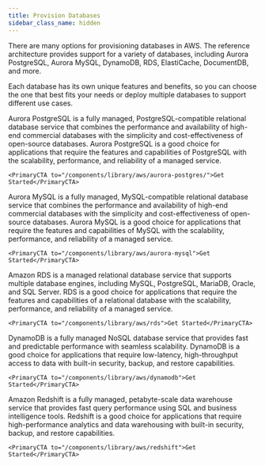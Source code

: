 ```yaml
---
title: Provision Databases
sidebar_class_name: hidden
---
```



<Intro>
  There are many options for provisioning databases in AWS. The reference architecture provides support for a variety of databases, including Aurora PostgreSQL, Aurora MySQL, DynamoDB, RDS, ElastiCache, DocumentDB, and more.

  Each database has its own unique features and benefits, so you can choose the one that best fits your needs or deploy multiple databases to support different use cases.
</Intro>

<Tabs queryString="database">
  <TabItem value="aurora-postgres" label="Aurora PostgreSQL">
    Aurora PostgreSQL is a fully managed, PostgreSQL-compatible relational database service that combines the performance and availability of high-end commercial databases with the simplicity and cost-effectiveness of open-source databases. Aurora PostgreSQL is a good choice for applications that require the features and capabilities of PostgreSQL with the scalability, performance, and reliability of a managed service.

    <PrimaryCTA to="/components/library/aws/aurora-postgres/">Get Started</PrimaryCTA>
  </TabItem>

  <TabItem value="aurora-mysql" label="Aurora MySQL">
    Aurora MySQL is a fully managed, MySQL-compatible relational database service that combines the performance and availability of high-end commercial databases with the simplicity and cost-effectiveness of open-source databases. Aurora MySQL is a good choice for applications that require the features and capabilities of MySQL with the scalability, performance, and reliability of a managed service.

    <PrimaryCTA to="/components/library/aws/aurora-mysql">Get Started</PrimaryCTA>
  </TabItem>

  <TabItem value="rds" label="RDS">
    Amazon RDS is a managed relational database service that supports multiple database engines, including MySQL, PostgreSQL, MariaDB, Oracle, and SQL Server. RDS is a good choice for applications that require the features and capabilities of a relational database with the scalability, performance, and reliability of a managed service.

    <PrimaryCTA to="/components/library/aws/rds">Get Started</PrimaryCTA>
  </TabItem>

  <TabItem value="dynamodb" label="DynamoDB">
    DynamoDB is a fully managed NoSQL database service that provides fast and predictable performance with seamless scalability. DynamoDB is a good choice for applications that require low-latency, high-throughput access to data with built-in security, backup, and restore capabilities.

    <PrimaryCTA to="/components/library/aws/dynamodb">Get Started</PrimaryCTA>
  </TabItem>

  <TabItem value="redshift" label="RedShift">
    Amazon Redshift is a fully managed, petabyte-scale data warehouse service that provides fast query performance using SQL and business intelligence tools. Redshift is a good choice for applications that require high-performance analytics and data warehousing with built-in security, backup, and restore capabilities.

    <PrimaryCTA to="/components/library/aws/redshift">Get Started</PrimaryCTA>
  </TabItem>
</Tabs>
